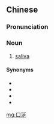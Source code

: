 ==Chinese==
{{zh-forms}}

===Pronunciation===
{{zh-pron
|m=kǒuxián
|c=hau2 jin4
|cat=n
}}

===Noun===
{{zh-noun}}

# [[saliva]]

====Synonyms====
* {{zh-l|口水}}
* {{zh-l|唾沫}}
* {{zh-l|唾液}}
* {{zh-l|涎水}}

{{zh-cat|Bodily fluids}}

[[mg:口涎]]